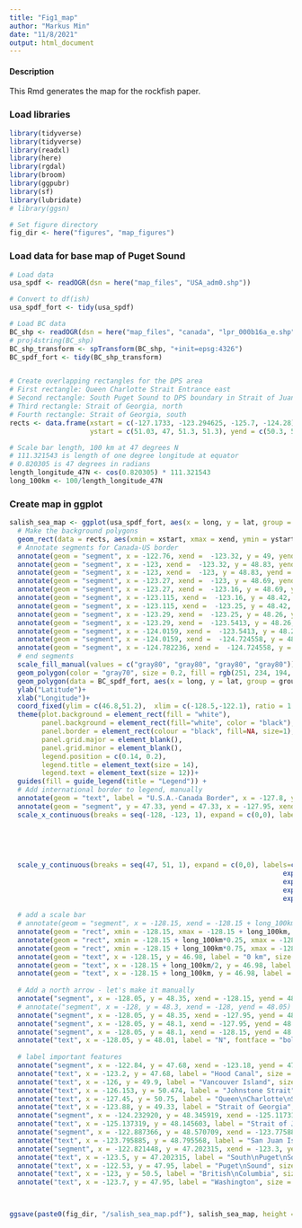 ```yaml
---
title: "Fig1_map"
author: "Markus Min"
date: "11/8/2021"
output: html_document
---
```


#### Description
This Rmd generates the map for the rockfish paper.


### Load libraries
```r
library(tidyverse)
library(tidyverse)
library(readxl)
library(here)
library(rgdal)
library(broom)
library(ggpubr)
library(sf)
library(lubridate)
# library(ggsn)

# Set figure directory
fig_dir <- here("figures", "map_figures")
```




### Load data for base map of Puget Sound
```r
# Load data
usa_spdf <- readOGR(dsn = here("map_files", "USA_adm0.shp"))

# Convert to df(ish)
usa_spdf_fort <- tidy(usa_spdf)

# Load BC data
BC_shp <- readOGR(dsn = here("map_files", "canada", "lpr_000b16a_e.shp"))
# proj4string(BC_shp)
BC_shp_transform <- spTransform(BC_shp, "+init=epsg:4326")
BC_spdf_fort <- tidy(BC_shp_transform)


# Create overlapping rectangles for the DPS area
# First rectangle: Queen Charlotte Strait Entrance east
# Second rectangle: South Puget Sound to DPS boundary in Strait of Juan de Fuca
# Third rectangle: Strait of Georgia, north
# Fourth rectangle: Strait of Georgia, south
rects <- data.frame(xstart = c(-127.1733, -123.294625, -125.7, -124.28), xend = c(-122.5, -122, -122, -122),
                    ystart = c(51.03, 47, 51.3, 51.3), yend = c(50.3, 51, 49.25, 48.49), col = c("DPS Area", "DPS Area", "DPS Area", "DPS Area"))

# Scale bar length, 100 km at 47 degrees N
# 111.321543 is length of one degree longitude at equator
# 0.820305 is 47 degrees in radians
length_longitude_47N <- cos(0.820305) * 111.321543
long_100km <- 100/length_longitude_47N

```

### Create map in ggplot
```r
salish_sea_map <- ggplot(usa_spdf_fort, aes(x = long, y = lat, group = group))+
  # Make the background polygons
  geom_rect(data = rects, aes(xmin = xstart, xmax = xend, ymin = ystart, ymax = yend, fill = col),  inherit.aes = FALSE) +
  # Annotate segments for Canada-US border
  annotate(geom = "segment", x = -122.76, xend =  -123.32, y = 49, yend = 49, color = "black", lty = 3) +
  annotate(geom = "segment", x = -123, xend =  -123.32, y = 48.83, yend = 49, color = "black", lty = 3) +
  annotate(geom = "segment", x = -123, xend =  -123, y = 48.83, yend = 48.765, color = "black", lty = 3) +
  annotate(geom = "segment", x = -123.27, xend =  -123, y = 48.69, yend = 48.765, color = "black", lty = 3) +
  annotate(geom = "segment", x = -123.27, xend =  -123.16, y = 48.69, yend = 48.453, color = "black", lty = 3) +
  annotate(geom = "segment", x = -123.115, xend =  -123.16, y = 48.42, yend = 48.453, color = "black", lty = 3) +
  annotate(geom = "segment", x = -123.115, xend =  -123.25, y = 48.42, yend = 48.283, color = "black", lty = 3) +
  annotate(geom = "segment", x = -123.29, xend =  -123.25, y = 48.26, yend = 48.283, color = "black", lty = 3) +
  annotate(geom = "segment", x = -123.29, xend =  -123.5413, y = 48.26, yend = 48.2234, color = "black", lty = 3) +
  annotate(geom = "segment", x = -124.0159, xend =  -123.5413, y = 48.295655, yend = 48.2234, color = "black", lty = 3) +
  annotate(geom = "segment", x = -124.0159, xend =  -124.724558, y = 48.295655, yend = 48.490798, color = "black", lty = 3) +
  annotate(geom = "segment", x = -124.782236, xend =  -124.724558, y = 48.493073, yend = 48.490798, color = "black", lty = 3) +
  # end segments
  scale_fill_manual(values = c("gray80", "gray80", "gray80", "gray80")) +
  geom_polygon(color = "gray70", size = 0.2, fill = rgb(251, 234, 194, max=255))+
  geom_polygon(data = BC_spdf_fort, aes(x = long, y = lat, group = group), inherit.aes = FALSE, color = "gray70", size = 0.2, fill = rgb(251, 234, 194, max=255)) +
  ylab("Latitude")+
  xlab("Longitude")+
  coord_fixed(ylim = c(46.8,51.2),  xlim = c(-128.5,-122.1), ratio = 1.3)+
  theme(plot.background = element_rect(fill = "white"),
        panel.background = element_rect(fill="white", color = "black"),
        panel.border = element_rect(colour = "black", fill=NA, size=1),
        panel.grid.major = element_blank(),
        panel.grid.minor = element_blank(),
        legend.position = c(0.14, 0.2),
        legend.title = element_text(size = 14),
        legend.text = element_text(size = 12))+
  guides(fill = guide_legend(title = "Legend")) +
  # Add international border to legend, manually
  annotate(geom = "text", label = "U.S.A.-Canada Border", x = -127.8, y = 47.33, hjust = 0, size = 4.2) +
  annotate(geom = "segment", y = 47.33, yend = 47.33, x = -127.95, xend = -128.15, lty = 3) +
  scale_x_continuous(breaks = seq(-128, -123, 1), expand = c(0,0), labels=c(expression(paste(128*degree,"W")),
                                                                                expression(paste(127*degree,"W")),
                                                                                expression(paste(126*degree,"W")),
                                                                                expression(paste(125*degree,"W")),
                                                                                expression(paste(124*degree,"W")),
                                                                                expression(paste(123*degree,"W"))))+
  scale_y_continuous(breaks = seq(47, 51, 1), expand = c(0,0), labels=c(expression(paste(47*degree,"N")),
                                                                    expression(paste(48*degree,"N")),
                                                                    expression(paste(49*degree,"N")),
                                                                    expression(paste(50*degree,"N")),
                                                                    expression(paste(51*degree,"N"))))+
  
  # add a scale bar
  # annotate(geom = "segment", x = -128.15, xend = -128.15 + long_100km, y = 47, yend = 47) +
  annotate(geom = "rect", xmin = -128.15, xmax = -128.15 + long_100km, ymin = 47.05, ymax = 47.1, fill = "black", color = "black") +
  annotate(geom = "rect", xmin = -128.15 + long_100km*0.25, xmax = -128.15 + long_100km*0.5, ymin = 47.05, ymax = 47.1, fill = "white", color = "black") +
  annotate(geom = "rect", xmin = -128.15 + long_100km*0.75, xmax = -128.15 + long_100km, ymin = 47.05, ymax = 47.1, fill = "white", color = "black") +
  annotate(geom = "text", x = -128.15, y = 46.98, label = "0 km", size = 2) +
  annotate(geom = "text", x = -128.15 + long_100km/2, y = 46.98, label = "50 km", size = 2) +
  annotate(geom = "text", x = -128.15 + long_100km, y = 46.98, label = "100 km", size = 2) +
  
  # Add a north arrow - let's make it manually
  annotate("segment", x = -128.05, y = 48.35, xend = -128.15, yend = 48.05) + # tip to bottom-left
  # annotate("segment", x = -128, y = 48.3, xend = -128, yend = 48.05) + # tip to bottom-center
  annotate("segment", x = -128.05, y = 48.35, xend = -127.95, yend = 48.05) + # tip to bottom-right
  annotate("segment", x = -128.05, y = 48.1, xend = -127.95, yend = 48.05) + # bottom-center to bottom-right
  annotate("segment", x = -128.05, y = 48.1, xend = -128.15, yend = 48.05) + # bottom-center to bottom-left
  annotate("text", x = -128.05, y = 48.01, label = "N", fontface = "bold") +
  
  # label important features
  annotate("segment", x = -122.84, y = 47.68, xend = -123.18, yend = 47.68, size = 0.5, lty = 1) + # Hood Canal
  annotate("text", x = -123.2, y = 47.68, label = "Hood Canal", size = 3, hjust = 1) + # Hood Canal
  annotate("text", x = -126, y = 49.9, label = "Vancouver Island", size = 4, angle = -25) + # Vancouver Island
  annotate("text", x = -126.153, y = 50.474, label = "Johnstone Strait", size = 3, hjust = 1) + # Johnstone Strait
  annotate("text", x = -127.45, y = 50.75, label = "Queen\nCharlotte\nStrait", size = 3) + # Queen Charlotte Strait
  annotate("text", x = -123.88, y = 49.33, label = "Strait of Georgia", size = 3, angle = -12) + # Strait of Georgia
  annotate("segment", x = -124.232920, y = 48.345919, xend = -125.117319, yend = 48.145603, size = 0.5, lty = 1) + # Strait of JDF
  annotate("text", x = -125.137319, y = 48.145603, label = "Strait of Juan de Fuca", size = 3, hjust =1) + # Strait of JDF
  annotate("segment", x = -122.887366, y = 48.570709, xend = -123.775885, yend = 48.790568, size = 0.5, lty = 1) + # San Juan Islands
  annotate("text", x = -123.795885, y = 48.795568, label = "San Juan Islands", size = 3, hjust = 1) + # San Juan Islands
  annotate("segment", x = -122.821448, y = 47.202315, xend = -123.3, yend = 47.202315, size = 0.5, lty = 1) + # South Puget Sound
  annotate("text", x = -123.5, y = 47.202315, label = "South\nPuget\nSound", size = 3) + # South Puget Sound
  annotate("text", x = -122.53, y = 47.95, label = "Puget\nSound", size = 4) + # Puget Sound
  annotate("text", x = -123, y = 50.5, label = "British\nColumbia", size = 5) + # British Columbia
  annotate("text", x = -123.7, y = 47.95, label = "Washington", size = 5) # Washington



ggsave(paste0(fig_dir, "/salish_sea_map.pdf"), salish_sea_map, height = 6, width  = 7.1)  
```